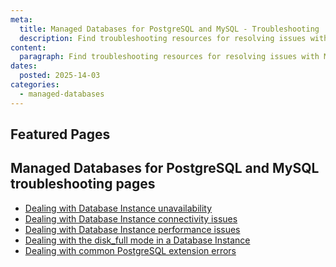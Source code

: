 ```yaml
---
meta:
  title: Managed Databases for PostgreSQL and MySQL - Troubleshooting
  description: Find troubleshooting resources for resolving issues with Managed Databases for PostgreSQL and MySQL.
content:
  paragraph: Find troubleshooting resources for resolving issues with Managed Databases for PostgreSQL and MySQL.
dates:
  posted: 2025-14-03
categories:
  - managed-databases
---
```


<ProductHeader
  productName="Managed Databases for PostgreSQL and MySQL troubleshooting"
  productLogo="managedDatabase"
  description="Discover how to solve the most common issues in Scaleway Managed Databases for PostgreSQL and MySQL."
/>

## Featured Pages

<Grid>
    <DefaultCard
      title="Managed Databases for PostgreSQL and MySQL FAQ"
      description="General info on Managed Databases"
      url="/faq/databases-for-postgresql-and-mysql/"
      label="See more"
    />
    <DefaultCard
      title="How to apply scheduled maintenance to a Database Instance"
      description="Manage scheduled maintenance"
      url="/managed-databases-for-postgresql-and-mysql/how-to/apply-maintenance/"
      label="See more"
    />
    <DefaultCard
      title="Security and Reliability"
      description="Best practices for security"
      url="/managed-databases-for-postgresql-and-mysql/reference-content/security-and-reliability/"
      label="See more"
    />
</Grid>
<Grid>
    <DefaultCard
      title="PostgreSQL extensions reference"
      description="Learn more about the PostgreSQL extensions"
      url="/managed-databases-for-postgresql-and-mysql/reference-content/postgresql-extensions/"
      label="See more"
    />
    <DefaultCard
      title="Understanding the autohealing feature"
      description="Learn more about the autohealing feature"
      url="/managed-databases-for-postgresql-and-mysql/reference-content/autohealing"
      label="See more"
    />
</Grid>

## Managed Databases for PostgreSQL and MySQL troubleshooting pages

- [Dealing with Database Instance unavailability](/managed-databases-for-postgresql-and-mysql/troubleshooting/database-instance-unavailable/)
- [Dealing with Database Instance connectivity issues](/managed-databases-for-postgresql-and-mysql/troubleshooting/database-instance-connectivity-issues/)
- [Dealing with Database Instance performance issues](/managed-databases-for-postgresql-and-mysql/troubleshooting/database-instance-performance-issues/)
- [Dealing with the disk_full mode in a Database Instance](/managed-databases-for-postgresql-and-mysql/troubleshooting/disk-full/)
- [Dealing with common PostgreSQL extension errors](/managed-databases-for-postgresql-and-mysql/troubleshooting/extension-errors/)

